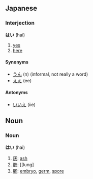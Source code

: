==Japanese==
===Interjection===
'''はい''' (hai)

# [[yes]]
# [[here]]

====Synonyms====
*[[うん]] (n) (informal, not really a word)
*[[ええ]] (ee)

====Antonyms====
*[[いいえ]] (iie)

==Noun==
===Noun===
'''はい''' (hai)

#[[灰]]: [[ash]]
#[[肺]]: [[lung]
#[[胚]]: [[embryo]], [[germ]], [[spore]]